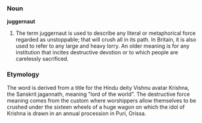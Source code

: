 ===Noun===
'''juggernaut'''

#The term juggernaut is used to describe any literal or metaphorical force regarded as unstoppable; that will crush all in its path. In Britain, it is also used to refer to any large and heavy lorry. An older meaning is for any institution that incites destructive devotion or to which people are carelessly sacrificed. 

===Etymology===
The word is derived from a title for the Hindu deity Vishnu avatar Krishna, the Sanskrit jagannath, meaning "lord of the world". The destructive force meaning comes from the custom where worshippers allow themselves to be crushed under the sixteen wheels of a huge wagon on which the idol of Krishna is drawn in an annual procession in Puri, Orissa.